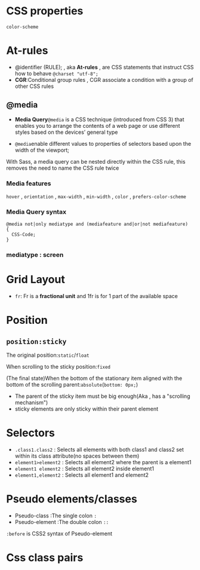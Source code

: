 # CSS properties
`color-scheme` 


# At-rules
- @identifier (RULE); , aka **At-rules** , are CSS statements that instruct CSS how to behave
`@charset "utf-8";`
- **CGR**:Conditional group rules , CGR associate a condition with a group of other CSS rules


## @media
- **Media Query**`@media` is a CSS technique (introduced from CSS 3) that enables you to arrange the contents of a web page or use
different styles based on the devices’ general type

- `@media`enable different values to properties of selectors based upon the width of the viewport;

With Sass, a media query can be nested directly within the CSS rule, this removes the need to name the CSS rule twice



### Media features

`hover` , `orientation` , `max-width` , `min-width` , `color` , `prefers-color-scheme`
### Media Query syntax
```
@media not|only mediatype and (mediafeature and|or|not mediafeature) 
{
  CSS-Code;
}
```
### mediatype : screen
# Grid Layout
- `fr`: Fr is a **fractional unit** and 1fr is for 1 part of the available space

# Position
## `position:sticky`
The original position:`static`/`float`

When scrolling to the sticky position:`fixed`

(The final state)When the bottom of the stationary item aligned with the bottom of the scrolling parent:`absolute`(`bottom: 0px;`)

- The parent of the sticky item must be big enough(Aka , has a "scrolling mechanism")
- sticky elements are only sticky within their parent element

# Selectors
- `.class1.class2` : Selects all elements with both class1 and class2 set within its class attribute(no spaces between them)
- `element1>element2` : Selects all element2 where the parent is a element1
- `element1 element2` : Selects all element2 inside element1
- `element1,element2` : Selects all element1 and element2

# Pseudo elements/classes
- Pseudo-class :The single colon `:`
- Pseudo-element :The double colon `::`

`:before` is CSS2 syntax of Pseudo-element

# Css class pairs
